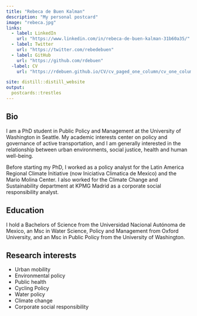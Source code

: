 ```yaml
---
title: "Rebeca de Buen Kalman"
description: "My personal postcard"
image: "rebeca.jpg"
links:
  - label: LinkedIn
    url: "https://www.linkedin.com/in/rebeca-de-buen-kalman-31b60a35/"
  - label: Twitter
    url: "https://twitter.com/rebedebuen"
  - label: GitHub
    url: "https://github.com/rdebuen"
  -label: CV
    url: "https://rdebuen.github.io/CV/cv_paged_one_column/cv_one_column_paged.html"

site: distill::distill_website
output:
  postcards::trestles
---
```

 
## Bio

I am a PhD student in Public Policy and Management at the University of Washington in Seattle. My academic interests center on policy and governance of active transportation, and I am generally interested in the relationship between urban environments, social justice, health and human well-being. 

Before starting my PhD, I worked as a policy analyst for the Latin America Regional Climate Initiative (now Iniciativa Climatica de Mexico) and the Mario Molina Center. I also worked for the Climate Change and Sustainability department at KPMG Madrid as a corporate social responsibility analyst.

## Education

I hold a Bachelors of Science from the Universidad Nacional Autónoma de Mexico, an Msc in Water Science, Policy and Management from Oxford University, and an Msc in Public Policy from the University of Washington.

## Research interests

- Urban mobility
- Environmental policy 
- Public health
- Cycling Policy
- Water policy
- Climate change 
- Corporate social responsibility

